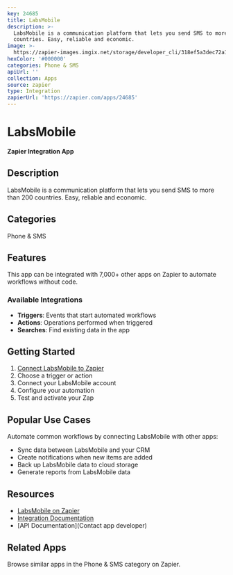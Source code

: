 ```yaml
---
key: 24685
title: LabsMobile
description: >-
  LabsMobile is a communication platform that lets you send SMS to more than 200
  countries. Easy, reliable and economic.
image: >-
  https://zapier-images.imgix.net/storage/developer_cli/318ef5a3dec72a189d48bd19e3bf8612.png?auto=format%2Ccompress&ixlib=python-3.0.0&q=50
hexColor: '#000000'
categories: Phone & SMS
apiUrl: ''
collection: Apps
source: zapier
type: Integration
zapierUrl: 'https://zapier.com/apps/24685'
---
```

# LabsMobile

**Zapier Integration App**

## Description

LabsMobile is a communication platform that lets you send SMS to more than 200 countries. Easy, reliable and economic.

## Categories

Phone & SMS

## Features

This app can be integrated with 7,000+ other apps on Zapier to automate workflows without code.

### Available Integrations

- **Triggers**: Events that start automated workflows
- **Actions**: Operations performed when triggered
- **Searches**: Find existing data in the app

## Getting Started

1. [Connect LabsMobile to Zapier](https://zapier.com/apps/24685)
2. Choose a trigger or action
3. Connect your LabsMobile account
4. Configure your automation
5. Test and activate your Zap

## Popular Use Cases

Automate common workflows by connecting LabsMobile with other apps:

- Sync data between LabsMobile and your CRM
- Create notifications when new items are added
- Back up LabsMobile data to cloud storage
- Generate reports from LabsMobile data

## Resources

- [LabsMobile on Zapier](https://zapier.com/apps/24685)
- [Integration Documentation](https://zapier.com/apps/24685/integrations)
- [API Documentation](Contact app developer)

## Related Apps

Browse similar apps in the Phone & SMS category on Zapier.
